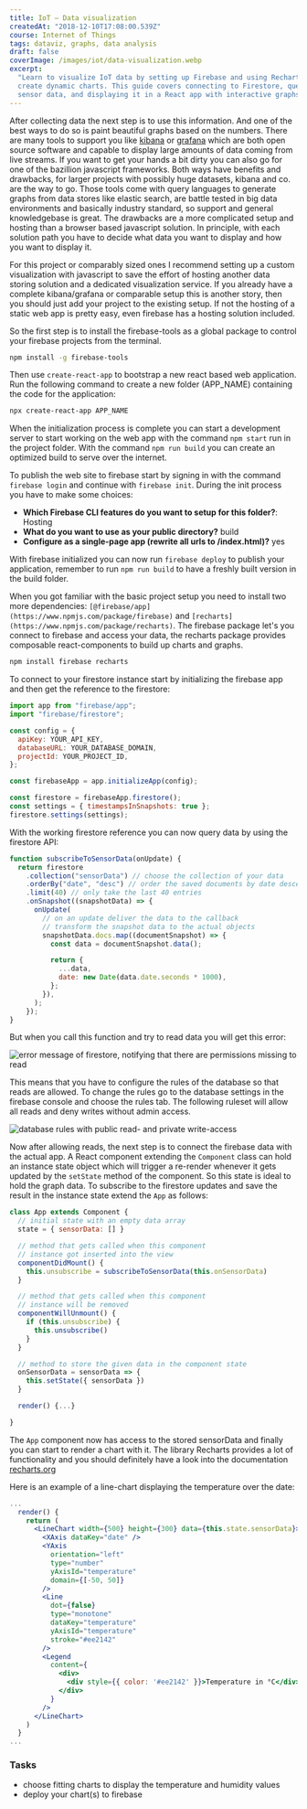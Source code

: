 ```yaml
---
title: IoT — Data visualization
createdAt: "2018-12-10T17:08:00.539Z"
course: Internet of Things
tags: dataviz, graphs, data analysis
draft: false
coverImage: /images/iot/data-visualization.webp
excerpt:
  "Learn to visualize IoT data by setting up Firebase and using Recharts to
  create dynamic charts. This guide covers connecting to Firestore, querying
  sensor data, and displaying it in a React app with interactive graphs."
---
```


After collecting data the next step is to use this information. And one of the
best ways to do so is paint beautiful graphs based on the numbers. There are
many tools to support you like [kibana](https://www.elastic.co/products/kibana)
or [grafana](https://grafana.com/) which are both open source software and
capable to display large amounts of data coming from live streams. If you want
to get your hands a bit dirty you can also go for one of the bazillion
javascript frameworks. Both ways have benefits and drawbacks, for larger
projects with possibly huge datasets, kibana and co. are the way to go. Those
tools come with query languages to generate graphs from data stores like elastic
search, are battle tested in big data environments and basically industry
standard, so support and general knowledgebase is great. The drawbacks are a
more complicated setup and hosting than a browser based javascript solution. In
principle, with each solution path you have to decide what data you want to
display and how you want to display it.

For this project or comparably sized ones I recommend setting up a custom
visualization with javascript to save the effort of hosting another data storing
solution and a dedicated visualization service. If you already have a complete
kibana/grafana or comparable setup this is another story, then you should just
add your project to the existing setup. If not the hosting of a static web app
is pretty easy, even firebase has a hosting solution included.

So the first step is to install the firebase-tools as a global package to
control your firebase projects from the terminal.

```bash
npm install -g firebase-tools
```

Then use `create-react-app` to bootstrap a new react based web application. Run
the following command to create a new folder (APP_NAME) containing the code for
the application:

```bash
npx create-react-app APP_NAME
```

When the initialization process is complete you can start a development server
to start working on the web app with the command `npm start` run in the project
folder. With the command `npm run build` you can create an optimized build to
serve over the internet.

To publish the web site to firebase start by signing in with the command
`firebase login` and continue with `firebase init`. During the init process you
have to make some choices:

- **Which Firebase CLI features do you want to setup for this folder?**: Hosting
- **What do you want to use as your public directory?** build
- **Configure as a single-page app (rewrite all urls to /index.html)?** yes

With firebase initialized you can now run `firebase deploy` to publish your
application, remember to run `npm run build` to have a freshly built version in
the build folder.

When you got familiar with the basic project setup you need to install two more
dependencies: `[@firebase/app](https://www.npmjs.com/package/firebase)` and
`[recharts](https://www.npmjs.com/package/recharts)`. The firebase package let's
you connect to firebase and access your data, the recharts package provides
composable react-components to build up charts and graphs.

```bash
npm install firebase recharts
```

To connect to your firestore instance start by initializing the firebase app and
then get the reference to the firestore:

```js
import app from "firebase/app";
import "firebase/firestore";

const config = {
  apiKey: YOUR_API_KEY,
  databaseURL: YOUR_DATABASE_DOMAIN,
  projectId: YOUR_PROJECT_ID,
};

const firebaseApp = app.initializeApp(config);

const firestore = firebaseApp.firestore();
const settings = { timestampsInSnapshots: true };
firestore.settings(settings);
```

With the working firestore reference you can now query data by using the
firestore API:

```js
function subscribeToSensorData(onUpdate) {
  return firestore
    .collection("sensorData") // choose the collection of your data
    .orderBy("date", "desc") // order the saved documents by date descending
    .limit(40) // only take the last 40 entries
    .onSnapshot((snapshotData) => {
      onUpdate(
        // on an update deliver the data to the callback
        // transform the snapshot data to the actual objects
        snapshotData.docs.map((documentSnapshot) => {
          const data = documentSnapshot.data();

          return {
            ...data,
            date: new Date(data.date.seconds * 1000),
          };
        }),
      );
    });
}
```

But when you call this function and try to read data you will get this error:

![error message of firestore, notifying that there are permissions missing to read](/images/iot/firebase-auth-error.png)

This means that you have to configure the rules of the database so that reads
are allowed. To change the rules go to the database settings in the firebase
console and choose the rules tab. The following ruleset will allow all reads and
deny writes without admin access.

![database rules with public read- and private write-access](/images/iot/firebase-database-rules.png)

Now after allowing reads, the next step is to connect the firebase data with the
actual app. A React component extending the `Component` class can hold an
instance state object which will trigger a re-render whenever it gets updated by
the `setState` method of the component. So this state is ideal to hold the graph
data. To subscribe to the firestore updates and save the result in the instance
state extend the `App` as follows:

```jsx
class App extends Component {
  // initial state with an empty data array
  state = { sensorData: [] }

  // method that gets called when this component
  // instance got inserted into the view
  componentDidMount() {
    this.unsubscribe = subscribeToSensorData(this.onSensorData)
  }

  // method that gets called when this component
  // instance will be removed
  componentWillUnmount() {
    if (this.unsubscribe) {
      this.unsubscribe()
    }
  }

  // method to store the given data in the component state
  onSensorData = sensorData => {
    this.setState({ sensorData })
  }

  render() {...}

}
```

The `App` component now has access to the stored sensorData and finally you can
start to render a chart with it. The library Recharts provides a lot of
functionality and you should definitely have a look into the documentation
[recharts.org](http://recharts.org/en-US)

Here is an example of a line-chart displaying the temperature over the date:

```jsx
...
  render() {
    return (
      <LineChart width={500} height={300} data={this.state.sensorData}>
        <XAxis dataKey="date" />
        <YAxis
          orientation="left"
          type="number"
          yAxisId="temperature"
          domain={[-50, 50]}
        />
        <Line
          dot={false}
          type="monotone"
          dataKey="temperature"
          yAxisId="temperature"
          stroke="#ee2142"
        />
        <Legend
          content={
            <div>
              <div style={{ color: '#ee2142' }}>Temperature in °C</div>
            </div>
          }
        />
      </LineChart>
    )
  }
...
```

### Tasks

- choose fitting charts to display the temperature and humidity values
- deploy your chart(s) to firebase
